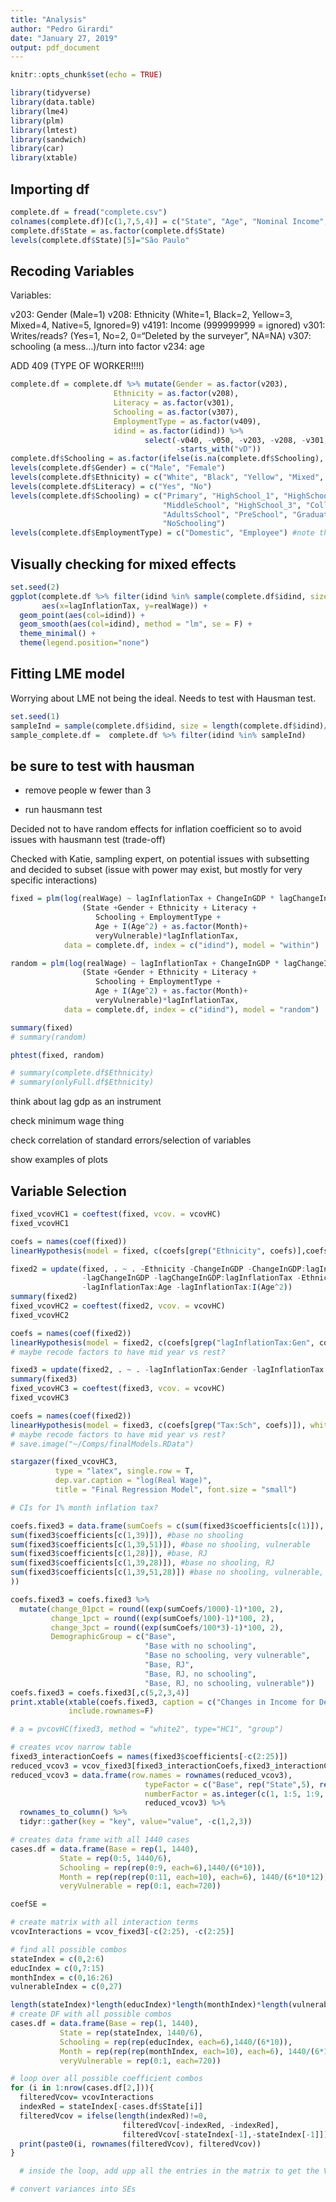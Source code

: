 ```yaml
---
title: "Analysis"
author: "Pedro Girardi"
date: "January 27, 2019"
output: pdf_document
---
```


```r
knitr::opts_chunk$set(echo = TRUE)
```

```r
library(tidyverse)
library(data.table)
library(lme4)
library(plm)
library(lmtest)
library(sandwich)
library(car)
library(xtable)
```

## Importing df

```r
complete.df = fread("complete.csv")
colnames(complete.df)[c(1,7,5,4)] = c("State", "Age", "Nominal Income","Month")
complete.df$State = as.factor(complete.df$State)
levels(complete.df$State)[5]="São Paulo"
```

## Recoding Variables

Variables:

v203: Gender (Male=1)
v208: Ethnicity (White=1, Black=2, Yellow=3, Mixed=4, Native=5, Ignored=9)
v4191: Income (999999999 = ignored)
v301: Writes/reads? (Yes=1, No=2, 0="Deleted by the surveyer", NA=NA)
v307: schooling (a mess...)/turn into factor
v234: age

ADD 409 (TYPE OF WORKER!!!!)

```r
complete.df = complete.df %>% mutate(Gender = as.factor(v203),
                       Ethnicity = as.factor(v208),
                       Literacy = as.factor(v301),
                       Schooling = as.factor(v307),
                       EmploymentType = as.factor(v409),
                       idind = as.factor(idind)) %>% 
                              select(-v040, -v050, -v203, -v208, -v301, -v307, -v409,
                                     -starts_with("vD"))
complete.df$Schooling = as.factor(ifelse(is.na(complete.df$Schooling), "NoSchooling", complete.df$Schooling))
levels(complete.df$Gender) = c("Male", "Female")
levels(complete.df$Ethnicity) = c("White", "Black", "Yellow", "Mixed", "Native", "Ignored")
levels(complete.df$Literacy) = c("Yes", "No")
levels(complete.df$Schooling) = c("Primary", "HighSchool_1", "HighSchool_2",
                                  "MiddleSchool", "HighSchool_3", "College",
                                  "AdultsSchool", "PreSchool", "Graduate",
                                  "NoSchooling")
levels(complete.df$EmploymentType) = c("Domestic", "Employee") #note that people who own their own business don't report income
```

## Visually checking for mixed effects

```r
set.seed(2)
ggplot(complete.df %>% filter(idind %in% sample(complete.df$idind, size = 25)),
       aes(x=lagInflationTax, y=realWage)) +
  geom_point(aes(col=idind)) +
  geom_smooth(aes(col=idind), method = "lm", se = F) +
  theme_minimal() +
  theme(legend.position="none")
```

## Fitting LME model

Worrying about LME not being the ideal. Needs to test with Hausman test.


```r
set.seed(1)
sampleInd = sample(complete.df$idind, size = length(complete.df$idind)/100)
sample_complete.df =  complete.df %>% filter(idind %in% sampleInd)
```

## be sure to test with hausman 

* remove people w fewer than 3 

* run hausmann test 

Decided not to have random effects for inflation coefficient so to avoid issues with hausmann test (trade-off)

Checked with Katie, sampling expert, on potential issues with subsetting and decided to subset (issue with power may exist, but mostly for very specific interactions)


```r
fixed = plm(log(realWage) ~ lagInflationTax + ChangeInGDP * lagChangeInGDP + 
                (State +Gender + Ethnicity + Literacy +
                   Schooling + EmploymentType +
                   Age + I(Age^2) + as.factor(Month)+
                   veryVulnerable)*lagInflationTax,
            data = complete.df, index = c("idind"), model = "within") 

random = plm(log(realWage) ~ lagInflationTax + ChangeInGDP * lagChangeInGDP + 
                (State +Gender + Ethnicity + Literacy +
                   Schooling + EmploymentType +
                   Age + I(Age^2) + as.factor(Month)+
                   veryVulnerable)*lagInflationTax,
            data = complete.df, index = c("idind"), model = "random") 
```

```r
summary(fixed)
# summary(random)
```

```r
phtest(fixed, random)

# summary(complete.df$Ethnicity)
# summary(onlyFull.df$Ethnicity)
```
think about lag gdp as an instrument 

check minimum wage thing

check correlation of standard errors/selection of variables

show examples of plots

## Variable Selection

```r
fixed_vcovHC1 = coeftest(fixed, vcov. = vcovHC)
fixed_vcovHC1
```

```r
coefs = names(coef(fixed))
linearHypothesis(model = fixed, c(coefs[grep("Ethnicity", coefs)],coefs[grep("GDP", coefs)], "lagInflationTax:Age", "lagInflationTax:I(Age^2)"), white.adust=T)
```

```r
fixed2 = update(fixed, . ~ . -Ethnicity -ChangeInGDP -ChangeInGDP:lagInflationTax -ChangeInGDP:lagChangeInGDP 
                -lagChangeInGDP -lagChangeInGDP:lagInflationTax -Ethnicity:lagInflationTax 
                -lagInflationTax:Age -lagInflationTax:I(Age^2))
summary(fixed2)
fixed_vcovHC2 = coeftest(fixed2, vcov. = vcovHC)
fixed_vcovHC2
```

```r
coefs = names(coef(fixed2))
linearHypothesis(model = fixed2, c(coefs[grep("lagInflationTax:Gen", coefs)],coefs[grep("lagInflationTax:Lit", coefs)],coefs[grep("lagInflationTax:Emp", coefs)]), white.adust=T)
# maybe recode factors to have mid year vs rest?
```

```r
fixed3 = update(fixed2, . ~ . -lagInflationTax:Gender -lagInflationTax:Literacy -lagInflationTax:EmploymentType)
summary(fixed3)
fixed_vcovHC3 = coeftest(fixed3, vcov. = vcovHC)
fixed_vcovHC3
```

```r
coefs = names(coef(fixed2))
linearHypothesis(model = fixed3, c(coefs[grep("Tax:Sch", coefs)]), white.adust=T)
# maybe recode factors to have mid year vs rest?
# save.image("~/Comps/finalModels.RData")
```


```r
stargazer(fixed_vcovHC3, 
          type = "latex", single.row = T, 
          dep.var.caption = "log(Real Wage)", 
          title = "Final Regression Model", font.size = "small")
```

```r
# CIs for 1% month inflation tax?

coefs.fixed3 = data.frame(sumCoefs = c(sum(fixed3$coefficients[c(1)]), #base
sum(fixed3$coefficients[c(1,39)]), #base no shooling
sum(fixed3$coefficients[c(1,39,51)]), #base no shooling, vulnerable
sum(fixed3$coefficients[c(1,28)]), #base, RJ
sum(fixed3$coefficients[c(1,39,28)]), #base no shooling, RJ
sum(fixed3$coefficients[c(1,39,51,28)]) #base no shooling, vulnerable, RJ
))

coefs.fixed3 = coefs.fixed3 %>% 
  mutate(change_01pct = round((exp(sumCoefs/1000)-1)*100, 2),
         change_1pct = round((exp(sumCoefs/100)-1)*100, 2),
         change_3pct = round((exp(sumCoefs/100*3)-1)*100, 2),
         DemographicGroup = c("Base",
                              "Base with no schooling",
                              "Base no schooling, very vulnerable",
                              "Base, RJ",
                              "Base, RJ, no schooling",
                              "Base, RJ, no schooling, vulnerable"))
coefs.fixed3 = coefs.fixed3[,c(5,2,3,4)]
print.xtable(xtable(coefs.fixed3, caption = c("Changes in Income for Demographic Groups")),
             include.rownames=F)

# a = pvcovHC(fixed3, method = "white2", type="HC1", "group")
```

```r
# creates vcov narrow table
fixed3_interactionCoefs = names(fixed3$coefficients[-c(2:25)])
reduced_vcov3 = vcov_fixed3[fixed3_interactionCoefs,fixed3_interactionCoefs]
reduced_vcov3 = data.frame(row.names = rownames(reduced_vcov3),
                              typeFactor = c("Base", rep("State",5), rep("Schooling", 9), rep("Month", 11), "veryVulnerable"),
                              numberFactor = as.integer(c(1, 1:5, 1:9, 1:11, 1)),
                              reduced_vcov3) %>%
  rownames_to_column() %>%
  tidyr::gather(key = "key", value="value", -c(1,2,3))

# creates data frame with all 1440 cases
cases.df = data.frame(Base = rep(1, 1440),
           State = rep(0:5, 1440/6),
           Schooling = rep(rep(0:9, each=6),1440/(6*10)),
           Month = rep(rep(rep(0:11, each=10), each=6), 1440/(6*10*12)),
           veryVulnerable = rep(0:1, each=720))

coefSE = 

```

```r
# create matrix with all interaction terms
vcovInteractions = vcov_fixed3[-c(2:25), -c(2:25)]

# find all possible combos
stateIndex = c(0,2:6)
educIndex = c(0,7:15)
monthIndex = c(0,16:26)
vulnerableIndex = c(0,27)

length(stateIndex)*length(educIndex)*length(monthIndex)*length(vulnerableIndex)
# create DF with all possible combos
cases.df = data.frame(Base = rep(1, 1440),
           State = rep(stateIndex, 1440/6),
           Schooling = rep(rep(educIndex, each=6),1440/(6*10)),
           Month = rep(rep(rep(monthIndex, each=10), each=6), 1440/(6*10*12)),
           veryVulnerable = rep(0:1, each=720))

# loop over all possible coefficient combos
for (i in 1:nrow(cases.df[2,])){
  filteredVcov= vcovInteractions
  indexRed = stateIndex[-cases.df$State[i]]
  filteredVcov = ifelse(length(indexRed)!=0,
                         filteredVcov[-indexRed, -indexRed],
                         filteredVcov[-stateIndex[-1],-stateIndex[-1]])
  print(paste0(i, rownames(filteredVcov), filteredVcov))
}

  # inside the loop, add upp all the entries in the matrix to get the Variance

# convert variances into SEs
```


